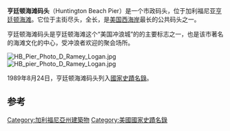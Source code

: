 {{Infobox NRHP
| name = 亨廷顿海滩码头
| nrhp_type = 
| image =Huntington Pier Terminus.jpg 
| location = 主街和太平洋海岸公路，加利福尼亚[[亨廷顿海滩|亨廷顿海滩]]
| latitude = 33.655093
| longitude = -118.004193
| architect = 莫法特和尼科尔工程 {{URL|http://www.moffattnichol.com/}}
| architecture = 
| added = 1989年8月24日 
| refnum =89001203 
}}
'''亨廷顿海滩码头'''（Huntington Beach Pier）是一个市政码头，位于加利福尼亚[[亨廷顿海滩|亨廷顿海滩]]。它位于主街尽头，全长{{Convert|1850|ft|m}}，是[[美国西海岸|美国西海岸]]最长的公共码头之一。

亨廷顿海滩码头是亨廷顿海滩这个“美国冲浪城”的的主要标志之一，也是该市著名的海滩文化的中心，受冲浪者欢迎的聚会场所。

[[File:HB_Pier_Photo_D_Ramey_Logan.jpg|thumb]]
[[File:HB_pier_Photo_D_Ramey_Logan.jpg|thumb]]

1989年8月24日，亨廷顿海滩码头列入[[國家史蹟名錄|國家史蹟名錄]]。

==参考==
{{reflist}}

[[Category:加利福尼亞州建築物|Category:加利福尼亞州建築物]]
[[Category:美國國家史蹟名錄|Category:美國國家史蹟名錄]]